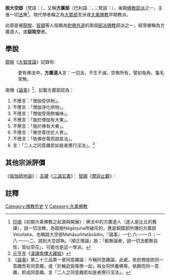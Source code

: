 {{佛教}}
'''說大空部'''（梵語：{{IAST|Māhasuññavādin}}），又稱'''方廣部'''（巴利語：{{IAST|Vetulla}}，{{IAST|Vetulya}}；梵語：{{IAST|Vaitulya}}），後期[[部派佛教|佛教部派]]之一，主張一切[[法_(佛教)|法]]無<ref>[[印順|印順]]《初期大乘佛教之起源與開展》：佛法中的方廣道人（道人是比丘的舊譯），說一切法無，為龍樹Nāgārjuna所破斥的，應是銅鍱部所傳的方廣部Vetullaka，也稱說大空部Mahāsuññatāvādin。『論事』一七‧六──一０；一八‧一──二，說到大空部執。『順正理論』說：「都無論者，說一切法都無自性，皆似空花」，可能也是這一學派。</ref>。現代學者稱之為[[大眾部|大眾部]]支派或[[大乘佛教|大乘佛教]]早期教派。

此部是被[[龍樹|龍樹]]、[[智顗|智顗]]等人指稱為[[附佛外道|附佛外道]]的兩個[[部派佛教|部派佛教]]部派之一，經常被稱為方廣道人，或'''惡取空'''者。

==學說==
[[龍樹|龍樹]]《[[大智度論|大智度論]]》記錄有: 
:更有佛法中，'''方廣道人'''言：一切法，不生不滅，空無所有，譬如兔角、龜毛常無。

南傳《[[論事|論事]]》<ref>[[元亨寺|元亨寺]]《[[漢譯南傳大藏經|漢譯南傳大藏經]]》</ref>，記載方廣部認為：
#不應言：「僧伽受供物」。 
#不應言：「僧伽淨化供物」。　
#不應言：「僧伽受用飲嚙味」。 　
#不應言：「施於僧伽有大果」。 　
#不應言：「施於佛有大果」。
#不應言：「佛世尊住於人界」。 
#不應言：「依佛世尊而說其法」。 
#言：「二人之同意趣若如是者應行淫法」。<ref>《[[論事|論事]]》第二十三品第一章同意趣論：今稱同意趣論。此處，依悲憫或依同一意趣而有同意趣，或「於輪迴我等應一起」與女同供養佛等，依願而同一意趣，即成同意趣。言「二人之同意趣若如是者應行淫法」。</ref>

==其他宗派評價==
《[[瑜伽師地論|瑜伽師地論]]》：{{Cquote|世尊依彼密意說言：「寧如一類起我見者，不如一類惡取空者。」……惡取空者，亦於所知境界迷惑，亦謗一切所知境界，由此因故，墮諸惡趣；於他求法、求苦解脫，能為虛誑，亦作稽留，於法於諦，不能建立，於諸學處，極生慢緩，如是損減實有事者，於佛所說法毘奈耶，甚為失壞。云何名為'''惡取空'''者？謂：有沙門或婆羅門，由彼故空，亦不信受，於此而空，亦不信受。如是名為惡取空者，何以故？由彼故空，彼實是無，於此而空，此實是有，由此道理，可說為空。若說一切都無所有，何處、何者、何故名空？亦不應言：由此於此，即說為空，是故名為惡取空者。<ref>《瑜伽師地論》本地分中菩薩地第十五初持瑜伽處真實義品第四</ref><br />復次、於大乘中，或有一類惡取空故，作如是言：「由世俗故，一切皆有，由勝義故，一切皆無。」<ref>《瑜伽師地論》攝決擇分中菩薩地之四</ref>}}
[[吉藏|吉藏]]《[[三論玄義|三論玄義]]》：{{Cquote|二者、學大乘者，名方廣道人，執於'''邪空'''，不知假有故，失世諦，既執邪空，迷於正空，亦喪真矣。……二者、方廣道人，謂：一切諸法，如龜毛兔角，無罪福報應。此人失於世諦，然有宛然而空故，空名有空，既失空有，亦失有空，如斯之人，亦失二諦。}}
[[智顗|智顗]]《[[摩訶止觀|摩訶止觀]]》：
{{Cquote|又方廣道人，自以聰明，讀佛十喻<ref>《[[摩訶般若波羅蜜經|摩訶般若波羅蜜經]]》，[[龍樹|龍樹]]《[[大智度論|大智度論]]》：解了諸法如幻、如焰、如水中月、如虛空、如響、如犍闥婆城、如夢、如影、如鏡中像、如化。</ref>，自作義云：不生不滅，如幻如化，空幻為宗。[[龍樹|龍樹]]斥云：非佛法方廣所作，亦是'''邪人法'''也<ref>[[龍樹|龍樹]]《[[大智度論|大智度論]]》：云何不墮邪見。邪見名無罪無福無今世後世與此無異。……無智人聞空解脫門不行諸功德。但欲得空。是為邪見斷諸善根。如是等義名為空門。若人入此三門則知佛法義不相違背。能知是事即是般若波羅蜜力。於一切法無所罣礙。若不得般若波羅蜜法。入阿毘曇門則墮有中。若入空門則墮無中。若入蜫勒門則墮有無中。</ref>。……若於觀支，謂諸法幻化，起空盡相，此解虛無，不見解心，及諸法異，同如幻化，唯計此是，餘悉妄語，此是方廣見發也。}}

==註釋==
{{reflist|2}}

[[Category:佛教历史|Category:佛教历史]]
[[Category:大眾部|V]]
[[Category:大乘佛教|Category:大乘佛教]]